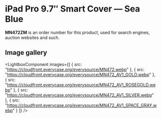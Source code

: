 
# iPad Pro 9.7″ Smart Cover — Sea Blue

<Callout type='info' emoji='👉🏻'>**MN472ZM** is an order number for this product, used for search engines, auction websites and such.</Callout>

## Image gallery

<LightboxComponent
    images={[
      {
        src: "https://cloudfront.everycase.org/everysource/MN472.webp"
      },
      {
        src: "https://cloudfront.everycase.org/everysource/MN472_AV1_GOLD.webp"
      },
      {
        src: "https://cloudfront.everycase.org/everysource/MN472_AV1_ROSEGOLD.webp"
      },
      {
        src: "https://cloudfront.everycase.org/everysource/MN472_AV1_SILVER.webp"
      },
      {
        src: "https://cloudfront.everycase.org/everysource/MN472_AV1_SPACE_GRAY.webp"
      }
    ]}
  />
